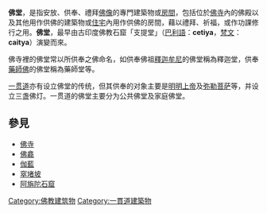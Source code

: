 {{unreferenced|time=2020-02-23T08:49:06+00:00}}
'''佛堂'''，是指安放、供奉、禮拜[[佛像|佛像]]的專門建築物或[[房間|房間]]，包括位於[[佛寺|佛寺]]內的佛殿以及其他用作供佛的建築物或[[住宅|住宅]]內用作供佛的房間，藉以禮拜、祈福，或作功課修行之用。'''佛堂'''，最早由古印度佛教石窟「支提堂」（[[巴利語|巴利語]]：'''cetiya'''，[[梵文|梵文]]：'''caitya'''）演變而來。

佛寺裡的佛堂常以所供奉之佛命名，如供奉佛祖[[釋迦牟尼|釋迦牟尼]]的佛堂稱為釋迦堂，供奉[[藥師佛|藥師佛]]的佛堂稱為藥師堂等。

[[一贯道|一贯道]]亦有设立佛堂的传统，但其供奉的对象主要是[[明明上帝|明明上帝]]及[[弥勒菩萨|弥勒菩萨]]等，并设立三盏佛灯。一贯道的佛堂主要分为公共佛堂及家庭佛堂。

==參見==
*[[佛寺|佛寺]]
*[[佛龕|佛龕]]
*[[伽藍|伽藍]]
*[[窣堵坡|窣堵坡]]
*[[阿旃陀石窟|阿旃陀石窟]]

{{日式建筑元素}}

[[Category:佛教建筑物|Category:佛教建筑物]]
[[Category:一貫道建築物|Category:一貫道建築物]]